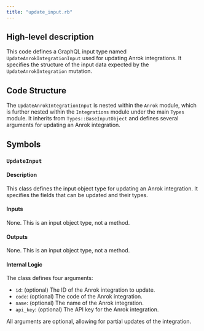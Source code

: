 ```yaml
---
title: "update_input.rb"
---
```


## High-level description
This code defines a GraphQL input type named `UpdateAnrokIntegrationInput` used for updating Anrok integrations. It specifies the structure of the input data expected by the `UpdateAnrokIntegration` mutation.

## Code Structure
The `UpdateAnrokIntegrationInput` is nested within the `Anrok` module, which is further nested within the `Integrations` module under the main `Types` module. It inherits from `Types::BaseInputObject` and defines several arguments for updating an Anrok integration.

## Symbols

### `UpdateInput`
#### Description
This class defines the input object type for updating an Anrok integration. It specifies the fields that can be updated and their types.

#### Inputs
None. This is an input object type, not a method.

#### Outputs
None. This is an input object type, not a method.

#### Internal Logic
The class defines four arguments:

- `id`: (optional) The ID of the Anrok integration to update.
- `code`: (optional) The code of the Anrok integration.
- `name`: (optional) The name of the Anrok integration.
- `api_key`: (optional) The API key for the Anrok integration.

All arguments are optional, allowing for partial updates of the integration.
